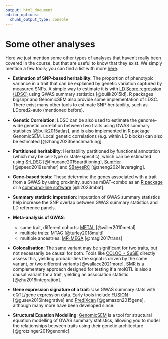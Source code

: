 ```yaml
---
output: html_document
editor_options: 
  chunk_output_type: console
---
```


# Some other analyses

Here we just mention some other types of analyses that haven't really been covered in the course, but that are useful to know that they exist. We simply mention a few tools; you can find a list with more [here](https://github.com/MichelNivard/awesome-complex-trait-genetics).

- **Estimation of SNP-based heritability**: The proportion of phenotypic variance in a trait that can be explained by genetic variation captured by measured SNPs. A simple way to estimate it is with [LD Score regression (LDSC)](https://github.com/bulik/ldsc/wiki/Heritability-and-Genetic-Correlation) using GWAS summary statistics [@bulik2015ld]. R packages bigsnpr and GenomicSEM also provide some implementation of LDSC. There exist many other tools to estimate SNP-heritability, such as LDpred2-auto (mentioned before).

- **Genetic Correlation**: LDSC can be also used to estimate the genome-wide genetic correlation between two traits using GWAS summary statistics [@bulik2015atlas], and is also implemented in R package GenomicSEM. Local genetic correlations (e.g. within LD blocks) can also be estimated [@zhang2023benchmarking].

- **Partitioned heritability**: Heritability partitioned by functional annotation (which may be cell-type or state-specific), which can be estimated using [S-LDSC](https://github.com/bulik/ldsc/wiki/Partitioned-Heritability) [@finucane2015partitioning], [SumHer](https://dougspeed.com/heritability-enrichments/) [@speed2019sumher] and [SBayesRC](https://github.com/zhilizheng/SBayesRC) [@zheng2024leveraging].

- **Gene-based tests**: These determine the genes associated with a trait from a GWAS by using proximity, such as mBAT-combo as an [R package](https://github.com/Share-AL-work/mBAT.combo) or a [command-line software](https://yanglab.westlake.edu.cn/software/gcta/#mBAT-combo) [@li2023mbat].

- **Summary statistic imputation**: imputation of GWAS summary statistics help increase the SNP overlap between GWAS summary statistics and LD reference panels.

- **Meta-analysis of GWAS**:
  - same trait, different cohorts: [METAL](https://github.com/statgen/METAL) [@willer2010metal]
  - multiple traits: [MTAG](https://github.com/JonJala/mtag) [@turley2018multi]
  - multiple ancestries: [MR-MEGA](https://genomics.ut.ee/en/tools) [@magi2017trans]

- **Colocalisation**: The same variant may be significant for two traits, but not necessarily be causal for both. Tools like [COLOC + SuSiE](https://chr1swallace.github.io/coloc/articles/a06_SuSiE.html) directly assess this, yielding probabilities the signal is driven by the same variant, or two different variants [@wallace2021more]. [SMR](https://yanglab.westlake.edu.cn/software/smr/#SMR&HEIDIanalysis) is a complementary approach designed for testing if a molQTL is also a causal variant for a trait, yielding an association statistic [@zhu2016integration].

- **Gene expression signature of a trait**: Use GWAS summary stats with eQTL/gene expression data. Early tools include [FUSION](https://github.com/gusevlab/fusion_twas) [@gusev2016integrative] and [PrediXcan](https://github.com/hakyimlab/MetaXcan) [@gamazon2015gene], although many more have been developed since.

- **Structural Equation Modelling**: [GenomicSEM](https://github.com/GenomicSEM/GenomicSEM/wiki) is a tool for structural equation modelling of GWAS summary statistics, allowing you to model the relationships between traits using their genetic architecture [@grotzinger2019genomic].
